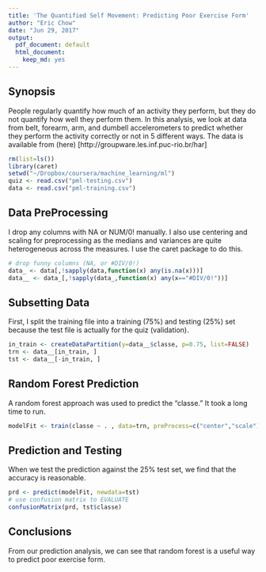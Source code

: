 ```yaml
---
title: 'The Quantified Self Movement: Predicting Poor Exercise Form'
author: "Eric Chow"
date: "Jun 29, 2017"
output:
  pdf_document: default
  html_document:
    keep_md: yes
---
```


## Synopsis
People regularly quantify how much of an activity they perform, but they do not quantify how well they perform them. In this analysis, we look at data from belt, forearm, arm, and dumbell accelerometers to predict whether they perform the activity correctly or not in 5 different ways. The data is available from (here) [http://groupware.les.inf.puc-rio.br/har]

```r
rm(list=ls())
library(caret)
setwd("~/Dropbox/coursera/machine_learning/ml")
quiz <- read.csv("pml-testing.csv")
data <- read.csv("pml-training.csv")
```

## Data PreProcessing
I drop any columns with NA or NUM/0! manually. I also use centering and scaling for preprocessing as the medians and variances are quite heterogeneous across the measures. I use the caret package to do this.

``` r

# drop funny columns (NA, or #DIV/0!)
data_ <- data[,!sapply(data,function(x) any(is.na(x)))]
data__ <- data_[,!sapply(data_,function(x) any(x=="#DIV/0!"))]

```

## Subsetting Data
First, I split the training file into a training (75%) and testing (25%) set because the test file is actually for the quiz (validation).
``` r
in_train <- createDataPartition(y=data__$classe, p=0.75, list=FALSE)
trn <- data__[in_train, ]
tst <- data__[-in_train, ]

```

## Random Forest Prediction
A random forest approach was used to predict the "classe."  It took a long time to run.

```r

modelFit <- train(classe ~ . , data=trn, preProcess=c("center","scale"), method = "rf")

```

## Prediction and Testing
When we test the prediction against the 25% test set, we find that the accuracy is reasonable.
```r

prd <- predict(modelFit, newdata=tst)
# use confusion matrix to EVALUATE
confusionMatrix(prd, tst$classe)


```


## Conclusions

From our prediction analysis, we can see that random forest is a useful way to predict poor exercise form.
